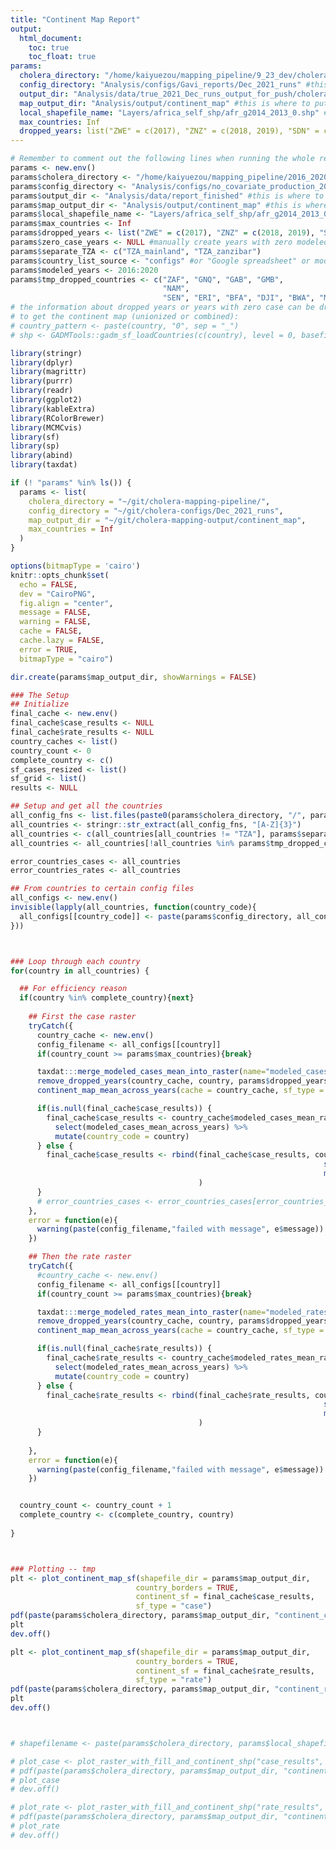 ```yaml
---
title: "Continent Map Report"
output:
  html_document:
    toc: true
    toc_float: true
params:
  cholera_directory: "/home/kaiyuezou/mapping_pipeline/9_23_dev/cholera-mapping-pipeline" #this is where the pipeline model is
  config_directory: "Analysis/configs/Gavi_reports/Dec_2021_runs" #this is where to find the configs
  output_dir: "Analysis/data/true_2021_Dec_runs_output_for_push/cholera-mapping-output" #this is where to find the model output, it doesn't need to exist in advance
  map_output_dir: "Analysis/output/continent_map" #this is where to put the continent map generated from running the code
  local_shapefile_name: "Layers/africa_self_shp/afr_g2014_2013_0.shp" #this is a local dir where Africa continent shapefile is saved, better to use GADMTools in the future
  max_countries: Inf
  dropped_years: list("ZWE" = c(2017), "ZNZ" = c(2018, 2019), "SDN" = c(2015, 2017)) #if there are years of output that we don't wanna include 
---
```


```r
# Remember to comment out the following lines when running the whole report
params <- new.env()
params$cholera_directory <- "/home/kaiyuezou/mapping_pipeline/2016_2020_no_covariate_run/cholera-mapping-pipeline" #this is where the pipeline model is
params$config_directory <- "Analysis/configs/no_covariate_production_2016_2020/2016_2020_country" #this is where to find the configs
params$output_dir <- "Analysis/data/report_finished" #this is where to find the model output, it doesn't need to exist in advance
params$map_output_dir <- "Analysis/output/continent_map" #this is where to put the continent map and shapefiles generated from running the code
params$local_shapefile_name <- "Layers/africa_self_shp/afr_g2014_2013_0.shp" #this is a local dir where Africa continent shapefile is saved, better to use GADMTools in the future
params$max_countries <- Inf
params$dropped_years <- list("ZWE" = c(2017), "ZNZ" = c(2018, 2019), "SDN" = c(2015, 2017)) #if there are years of output that we don't wanna include 
params$zero_case_years <- NULL #manually create years with zero modeled case based on our understanding of the database 
params$separate_TZA <- c("TZA_mainland", "TZA_zanzibar")
params$country_list_source <- "configs" #or "Google spreadsheet" or model output
params$modeled_years <- 2016:2020
params$tmp_dropped_countries <- c("ZAF", "GNQ", "GAB", "GMB", 
                                  "NAM", 
                                  "SEN", "ERI", "BFA", "DJI", "BWA", "MLI", "LSO", "GNB", "MDG")
# the information about dropped years or years with zero case can be drawn from the Google spreadsheet if it exists 
# to get the continent map (unionized or combined): 
# country_pattern <- paste(country, "0", sep = "_")
# shp <- GADMTools::gadm_sf_loadCountries(c(country), level = 0, basefile = file.path(datapath, "shapefiles/"))$sf

library(stringr)
library(dplyr)
library(magrittr)
library(purrr)
library(readr)
library(ggplot2)
library(kableExtra)
library(RColorBrewer)
library(MCMCvis)
library(sf)
library(sp)
library(abind)
library(taxdat)

if (! "params" %in% ls()) {
  params <- list(
    cholera_directory = "~/git/cholera-mapping-pipeline/",
    config_directory = "~/git/cholera-configs/Dec_2021_runs",
    map_output_dir = "~/git/cholera-mapping-output/continent_map",
    max_countries = Inf
  )
}

options(bitmapType = 'cairo')
knitr::opts_chunk$set(
  echo = FALSE,
  dev = "CairoPNG",
  fig.align = "center",
  message = FALSE,
  warning = FALSE,
  cache = FALSE,
  cache.lazy = FALSE,
  error = TRUE,
  bitmapType = "cairo")
```

```r
dir.create(params$map_output_dir, showWarnings = FALSE)
```

```r
### The Setup
## Initialize
final_cache <- new.env() 
final_cache$case_results <- NULL 
final_cache$rate_results <- NULL 
country_caches <- list()
country_count <- 0
complete_country <- c()
sf_cases_resized <- list()
sf_grid <- list()
results <- NULL

## Setup and get all the countries 
all_config_fns <- list.files(paste0(params$cholera_directory, "/", params$config_directory))
all_countries <- stringr::str_extract(all_config_fns, "[A-Z]{3}")
all_countries <- c(all_countries[all_countries != "TZA"], params$separate_TZA)
all_countries <- all_countries[!all_countries %in% params$tmp_dropped_countries] #drop the countries with bad output 

error_countries_cases <- all_countries
error_countries_rates <- all_countries

## From countries to certain config files 
all_configs <- new.env() 
invisible(lapply(all_countries, function(country_code){
  all_configs[[country_code]] <- paste(params$config_directory, all_config_fns[grepl(country_code, all_config_fns)], sep = "/")
}))



### Loop through each country 
for(country in all_countries) {

  ## For efficiency reason
  if(country %in% complete_country){next} 
  
    ## First the case raster 
    tryCatch({ 
      country_cache <- new.env()
      config_filename <- all_configs[[country]] 
      if(country_count >= params$max_countries){break}

      taxdat:::merge_modeled_cases_mean_into_raster(name="modeled_cases_mean_raster", config = config_filename, cache = country_cache, cholera_directory = params$cholera_directory)
      remove_dropped_years(country_cache, country, params$dropped_years, params$modeled_years) 
      continent_map_mean_across_years(cache = country_cache, sf_type = "case")

      if(is.null(final_cache$case_results)) {
        final_cache$case_results <- country_cache$modeled_cases_mean_raster_mean_across_years %>% 
          select(modeled_cases_mean_across_years) %>% 
          mutate(country_code = country)
      } else {
        final_cache$case_results <- rbind(final_cache$case_results, country_cache$modeled_cases_mean_raster_mean_across_years %>% 
                                                                      select(modeled_cases_mean_across_years) %>% 
                                                                      mutate(country_code = country)
                                          )
      } 
      # error_countries_cases <- error_countries_cases[error_countries_cases != all_countries[all_configs[[country]] == config_filename] ]
    }, 
    error = function(e){
      warning(paste(config_filename,"failed with message", e$message))
    })

    ## Then the rate raster 
    tryCatch({ 
      #country_cache <- new.env()
      config_filename <- all_configs[[country]] 
      if(country_count >= params$max_countries){break}

      taxdat:::merge_modeled_rates_mean_into_raster(name="modeled_rates_mean_raster", config = config_filename, cache = country_cache, cholera_directory = params$cholera_directory)
      remove_dropped_years(country_cache, country, params$dropped_years, params$modeled_years) 
      continent_map_mean_across_years(cache = country_cache, sf_type = "rate")

      if(is.null(final_cache$rate_results)) {
        final_cache$rate_results <- country_cache$modeled_rates_mean_raster_mean_across_years %>% 
          select(modeled_rates_mean_across_years) %>% 
          mutate(country_code = country)
      } else {
        final_cache$rate_results <- rbind(final_cache$rate_results, country_cache$modeled_rates_mean_raster_mean_across_years %>% 
                                                                      select(modeled_rates_mean_across_years) %>% 
                                                                      mutate(country_code = country)
                                          )
      } 
    
    }, 
    error = function(e){
      warning(paste(config_filename,"failed with message", e$message))
    })


  country_count <- country_count + 1 
  complete_country <- c(complete_country, country)
  
}



### Plotting -- tmp 
plt <- plot_continent_map_sf(shapefile_dir = params$map_output_dir, 
                            country_borders = TRUE, 
                            continent_sf = final_cache$case_results, 
                            sf_type = "case")
pdf(paste(params$cholera_directory, params$map_output_dir, "continent_case.pdf", sep = "/"))
plt
dev.off()

plt <- plot_continent_map_sf(shapefile_dir = params$map_output_dir, 
                            country_borders = TRUE, 
                            continent_sf = final_cache$rate_results, 
                            sf_type = "rate")
pdf(paste(params$cholera_directory, params$map_output_dir, "continent_rate.pdf", sep = "/"))
plt
dev.off()



# shapefilename <- paste(params$cholera_directory, params$local_shapefile_name, sep = "/")

# plot_case <- plot_raster_with_fill_and_continent_shp("case_results", "cases", "modeled_cases_mean", final_cache, shapefilename)
# pdf(paste(params$cholera_directory, params$map_output_dir, "continent_case.pdf", sep = "/"))
# plot_case
# dev.off()

# plot_rate <- plot_raster_with_fill_and_continent_shp("rate_results", "rates", "modeled_rates_mean", final_cache, shapefilename)
# pdf(paste(params$cholera_directory, params$map_output_dir, "continent_rate.pdf", sep = "/"))
# plot_rate
# dev.off()

```
